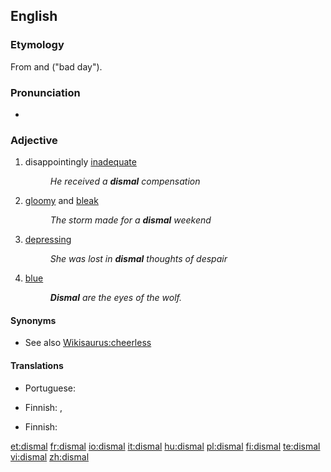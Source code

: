 ==English==

===Etymology===
From {{etyl|la}} {{term|dies|diēs|day|lang=la}} and {{term|malus||bad|lang=la}} ("bad day").

===Pronunciation===
* {{IPA|/ˈdɪzm(ə)l/}}

===Adjective===
{{en-adj}}

# disappointingly [[inadequate]]
#: ''He received a '''dismal''' compensation''
# [[gloomy]] and [[bleak]]
#: ''The storm made for a '''dismal''' weekend''
# [[depressing]]
#: ''She was lost in '''dismal''' thoughts of despair''
# [[blue]]
#: '''''Dismal''' are the eyes of the wolf.''

====Synonyms====
* See also [[Wikisaurus:cheerless]]

====Translations====
{{trans-top|disappointingly inadequate}}
* Portuguese: {{t|pt|inadequado|m}}
{{trans-mid}}
{{trans-bottom}}

{{trans-top|gloomy and bleak}}
* Finnish: {{t+|fi|synkkä}}, {{t+|fi|surullinen}}
{{trans-mid}}
{{trans-bottom}}

{{trans-top|depressing}}
* Finnish: {{t+|fi|surullinen}}
{{trans-mid}}
{{trans-bottom}}

[[et:dismal]]
[[fr:dismal]]
[[io:dismal]]
[[it:dismal]]
[[hu:dismal]]
[[pl:dismal]]
[[fi:dismal]]
[[te:dismal]]
[[vi:dismal]]
[[zh:dismal]]